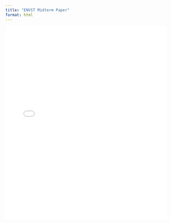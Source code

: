 ```yaml
---
title: "ENVST Midterm Paper"
format: html
---
```


<iframe src="media/ES70.pdf" width="100%" height="600px" style="border: none;"></iframe>
